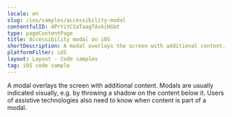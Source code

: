 ```yaml
---
locale: en
slug: /ios/samples/accessibility-modal
contentfulID: 4PrYiYC1aTaagTAskiHGbt
type: pageContentPage
title: Accessibility modal on iOS
shortDescription: A modal overlays the screen with additional content.
platformFilter: iOS
layout: Layout - Code samples
tag: iOS code sample
---
```


A modal overlays the screen with additional content. Modals are usually indicated visually, e.g. by throwing a shadow on the content below it. Users of assistive technologies also need to know when content is part of a modal.

<CodeSample id="accessibility-modal" locale="en" platform="ios"/>